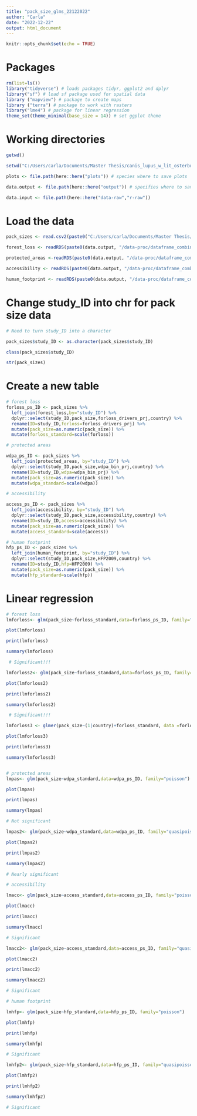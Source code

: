 ```yaml
---
title: "pack_size_glms_22122022"
author: "Carla"
date: "2022-12-22"
output: html_document
---
```


```r
knitr::opts_chunk$set(echo = TRUE)
```

# Packages 

```r
rm(list=ls())
library("tidyverse") # loads packages tidyr, ggplot2 and dplyr
library("sf") # load sf package used for spatial data
library ("mapview") # package to create maps
library ("terra") # package to work with rasters
library("lme4") # package for linear regression
theme_set(theme_minimal(base_size = 14)) # set ggplot theme 
```


# Working directories 
``` r
getwd()

setwd("C:/Users/carla/Documents/Master Thesis/canis_lupus_w_lit_osterburg_c")

plots <- file.path(here::here("plots")) # species where to save plots

data.output <- file.path(here::here("output")) # specifies where to save outputs

data.input <- file.path(here::here("data-raw","r-raw")) 

```

# Load the data

``` r

pack_sizes <- read.csv2(paste0("C:/Users/carla/Documents/Master Thesis/canis_lupus_w_lit_osterburg_c/data-raw/r-raw/no_pack_21122022.csv"), header=TRUE, sep=";", dec = ".")

forest_loss <- readRDS(paste0(data.output, "/data-proc/dataframe_combined_buffer_forloss2022-12-20.rds"))

protected_areas <-readRDS(paste0(data.output, "/data-proc/dataframe_combined_buffer_wdpa2022-12-21.rds"))

accessibility <- readRDS(paste0(data.output, "/data-proc/dataframe_combined_buffer_access2022-12-20.rds"))

human_footprint <- readRDS(paste0(data.output, "/data-proc/dataframe_combined_buffer_hfp2022-12-21.rds"))

```


# Change study_ID into chr for pack size data

``` r

# Need to turn study_ID into a character

pack_sizes$study_ID <- as.character(pack_sizes$study_ID)

class(pack_sizes$study_ID)

str(pack_sizes)

````


# Create a new table

``` r


# forest loss
forloss_ps_ID <- pack_sizes %>%
  left_join(forest_loss,by="study_ID") %>%
  dplyr::select(study_ID,pack_size,forloss_drivers_prj,country) %>%
  rename(ID=study_ID,forloss=forloss_drivers_prj) %>%
  mutate(pack_size=as.numeric(pack_size)) %>%
  mutate(forloss_standard=scale(forloss))

# protected areas 

wdpa_ps_ID <- pack_sizes %>%
  left_join(protected_areas, by="study_ID") %>%
  dplyr::select(study_ID,pack_size,wdpa_bin_prj,country) %>%
  rename(ID=study_ID,wdpa=wdpa_bin_prj) %>%
  mutate(pack_size=as.numeric(pack_size)) %>%
  mutate(wdpa_standard=scale(wdpa))

# accessibility 

access_ps_ID <- pack_sizes %>%
  left_join(accessibility, by="study_ID") %>%
  dplyr::select(study_ID,pack_size,accessibility,country) %>%
  rename(ID=study_ID,access=accessibility) %>%
  mutate(pack_size=as.numeric(pack_size)) %>%
  mutate(access_standard=scale(access))

# human footprint
hfp_ps_ID <- pack_sizes %>%
  left_join(human_footprint, by="study_ID") %>%
  dplyr::select(study_ID,pack_size,HFP2009,country) %>%
  rename(ID=study_ID,hfp=HFP2009) %>%
  mutate(pack_size=as.numeric(pack_size)) %>%
  mutate(hfp_standard=scale(hfp))

```

# Linear regression

``` r
# forest loss
lmforloss<- glm(pack_size~forloss_standard,data=forloss_ps_ID, family="poisson")

plot(lmforloss)

print(lmforloss)

summary(lmforloss)

 # Significant!!!

lmforloss2<- glm(pack_size~forloss_standard,data=forloss_ps_ID, family="quasipoisson")

plot(lmforloss2)

print(lmforloss2)

summary(lmforloss2)

 # Significant!!!

lmforloss3 <- glmer(pack_size~(1|country)+forloss_standard, data =forloss_ps_ID, family="poisson")

plot(lmforloss3)

print(lmforloss3)

summary(lmforloss3)


# protected areas
lmpas<- glm(pack_size~wdpa_standard,data=wdpa_ps_ID, family="poisson")

plot(lmpas)

print(lmpas)

summary(lmpas)

# Not significant

lmpas2<- glm(pack_size~wdpa_standard,data=wdpa_ps_ID, family="quasipoisson")

plot(lmpas2)

print(lmpas2)

summary(lmpas2)

# Nearly significant

# accessibility

lmacc<- glm(pack_size~access_standard,data=access_ps_ID, family="poisson")

plot(lmacc)

print(lmacc)

summary(lmacc)

# Significant 

lmacc2<- glm(pack_size~access_standard,data=access_ps_ID, family="quasipoisson")

plot(lmacc2)

print(lmacc2)

summary(lmacc2)

# Significant

# human footprint 

lmhfp<- glm(pack_size~hfp_standard,data=hfp_ps_ID, family="poisson")

plot(lmhfp)

print(lmhfp)

summary(lmhfp)

# Significant

lmhfp2<- glm(pack_size~hfp_standard,data=hfp_ps_ID, family="quasipoisson")

plot(lmhfp2)

print(lmhfp2)

summary(lmhfp2)

# Significant 

```

